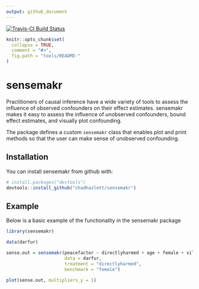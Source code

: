 ```yaml
---
output: github_document
---
```


<!-- README.md is generated from README.Rmd. Please edit that file -->

[![Travis-CI Build Status](https://travis-ci.org/chadhazlett/sensemakr.svg?branch=master)](https://travis-ci.org/chadhazlett/sensemakr)

```r
knitr::opts_chunk$set(
  collapse = TRUE,
  comment = "#>",
  fig.path = "tools/README-"
)
```

# sensemakr

Practitioners of causal inference have a wide variety of tools to assess the influence of observed confounders on their effect estimates. sensemakr makes it easy to assess the influence of *un*observed confounders, bound effect estimates, and visually plot confounding. 

The package defines a custom `sensemakr` class that enables plot and print methods so that the user can make sense of unobserved confounding.

## Installation

You can install sensemakr from github with:

```r
# install.packages("devtools")
devtools::install_github("chadhazlett/sensemakr")
```

## Example

Below is a basic example of the functionality in the sensemakr package


```r
library(sensemakr)

data(darfur)

sense.out = sensemakr(peacefactor ~ directlyharmed + age + female + village,
                      data = darfur,
                      treatment = "directlyharmed",
                      benchmark = "female")

plot(sense.out, multipliers_y = 1)
```
